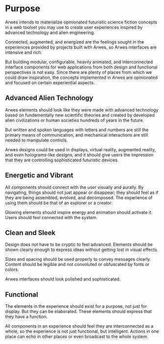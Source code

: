 
# Purpose

Arwes intends to materialize opinionated futuristic science fiction concepts
in a web toolset you may use to create user experiences inspired by advanced
technology and alien engineering.

Connected, augmented, and energized are the feelings sought in the experiences
provided by projects built with Arwes, so Arwes interfaces are intensive and rich.

But building modular, configurable, heavily animated, and interconnected interface
components for web applications from both design and functional perspectives
is not easy. Since there are plenty of places from which we could draw
inspiration, the concepts implemented in Arwes are opinionated and focused on
certain experiential aspects.

## Advanced Alien Technology

Arwes elements should look like they were made with advanced technology based on
fundamentally new scientific theories and created by developed alien civilizations
or human societies hundreds of years in the future.

But written and spoken languages with letters and numbers are still the primary
means of communication, and mechanical interactions are still needed to manipulate
controls.

Arwes designs could be used in displays, virtual reality, augmented reality, and
even holograms-like designs, and it should give users the impression that they
are controlling sophisticated futuristic devices.

## Energetic and Vibrant

All components should connect with the user visually and aurally. By navigating,
things should not just appear or disappear; they should feel as if they are being
assembled, evolved, and decomposed. The experience of using them should be that
of an explorer or a creator.

Glowing elements should inspire energy and animation should activate it. Users
should feel connected with the system.

## Clean and Sleek

Design does not have to be cryptic to feel advanced. Elements should be shown clearly
enough to express ideas without getting lost in visual effects.

Sizes and spacing should be used properly to convey messages clearly.
Content should be legible and not convoluted or obfuscated by fonts or colors.

Arwes interfaces should look polished and sophisticated.

## Functional

The elements in the experience should exist for a purpose, not just for display.
But they can be elaborated. These elements should express that they have a function.

All components in an experience should feel they are interconnected as a whole,
so the experience is not just functional, but intelligent. Actions in one place
can echo in other places or even broadcast to the whole system.
